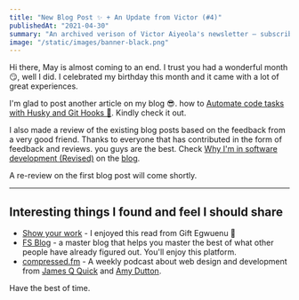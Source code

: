 ```yaml
---
title: "New Blog Post ✨ + An Update from Victor (#4)"
publishedAt: "2021-04-30"
summary: "An archived verison of Victor Aiyeola's newsletter – subscribe to get early access."
image: "/static/images/banner-black.png"
---
```


Hi there, May is almost coming to an end. I trust you had a wonderful month 😏, well I did. I celebrated my birthday this month and it came with a lot of great experiences.

I'm glad to post another article on my blog 😎. how to [Automate code tasks with Husky and Git Hooks 🚀](https://www.aiyeola.dev/blog/automate-code-tasks). Kindly check it out.

I also made a review of the existing blog posts based on the feedback from a very good friend.  Thanks to everyone that has contributed in the form of feedback and reviews. you guys are the best. 
Check [Why I'm in software development (Revised)](https://www.aiyeola.dev/blog/why-im-in-software-development) on the [blog](https://aiyeola.dev/blog).

A re-review on the first blog post will come shortly.

---

## Interesting things I found and feel I should share

- [Show your work](https://www.giftegwuenu.dev/show-your-work?ref=victor_aiyeola) - I enjoyed this read from Gift Egwuenu 💙
- [FS Blog](https://fs.blog?ref=victor_aiyeola/) - a master blog that helps you master the best of what other people have already figured out. You'll enjoy this platform.
- [compressed.fm](https://www.compressed.fm?ref=victor_aiyeola) - A weekly podcast about web design and development from [James Q Quick](https://www.jamesqquick.com?ref=victor_aiyeola) and [Amy Dutton](https://selfteach.me?ref=victor_aiyeola).

Have the best of time.
